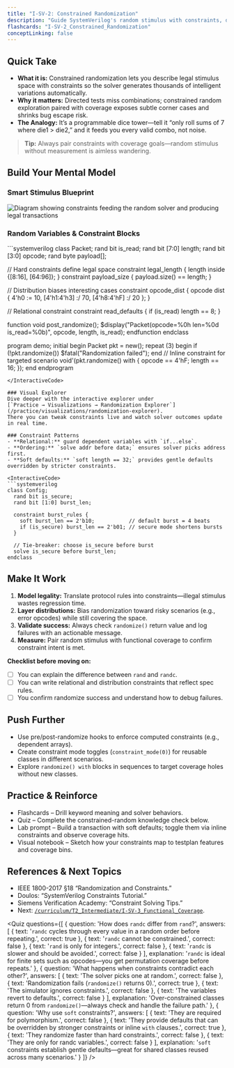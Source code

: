 ```yaml
---
title: "I-SV-2: Constrained Randomization"
description: "Guide SystemVerilog's random stimulus with constraints, distributions, and inline tweaks to uncover corner-case bugs fast."
flashcards: "I-SV-2_Constrained_Randomization"
conceptLinking: false
---
```



## Quick Take
- **What it is:** Constrained randomization lets you describe legal stimulus space with constraints so the solver generates thousands of intelligent variations automatically.
- **Why it matters:** Directed tests miss combinations; constrained random exploration paired with coverage exposes subtle corner cases and shrinks bug escape risk.
- **The Analogy:** It’s a programmable dice tower—tell it “only roll sums of 7 where die1 > die2,” and it feeds you every valid combo, not noise.

> **Tip:** Always pair constraints with coverage goals—random stimulus without measurement is aimless wandering.

## Build Your Mental Model
### Smart Stimulus Blueprint
<div className="glass-card glow-border my-8 px-6 py-8">
  <img src="/visuals/randomization-blueprint.svg" alt="Diagram showing constraints feeding the random solver and producing legal transactions" className="w-full" />
</div>

### Random Variables & Constraint Blocks
<InteractiveCode>
```systemverilog
class Packet;
  rand bit        is_read;
  rand bit [7:0]  length;
  rand bit [3:0]  opcode;
  rand byte       payload[];

  // Hard constraints define legal space
  constraint legal_length { length inside {[8:16], [64:96]}; }
  constraint payload_size { payload.size() == length; }

  // Distribution biases interesting cases
  constraint opcode_dist {
    opcode dist { 4'h0 := 10, [4'h1:4'h3] :/ 70, [4'h8:4'hF] :/ 20 };
  }

  // Relational constraint
  constraint read_defaults { if (is_read) length == 8; }

  function void post_randomize();
    $display("Packet(opcode=%0h len=%0d is_read=%0b)", opcode, length, is_read);
  endfunction
endclass

program demo;
  initial begin
    Packet pkt = new();
    repeat (3) begin
      if (!pkt.randomize())
        $fatal("Randomization failed");
    end
    // Inline constraint for targeted scenario
    void'(pkt.randomize() with { opcode == 4'hF; length == 16; });
  end
endprogram
```
</InteractiveCode>

### Visual Explorer
Dive deeper with the interactive explorer under
[`Practice → Visualizations → Randomization Explorer`](/practice/visualizations/randomization-explorer).
There you can tweak constraints live and watch solver outcomes update in real time.

### Constraint Patterns
- **Relational:** guard dependent variables with `if...else`.
- **Ordering:** `solve addr before data;` ensures solver picks address first.
- **Soft defaults:** `soft length == 32;` provides gentle defaults overridden by stricter constraints.

<InteractiveCode>
```systemverilog
class Config;
  rand bit is_secure;
  rand bit [1:0] burst_len;

  constraint burst_rules {
    soft burst_len == 2'b10;           // default burst = 4 beats
    if (is_secure) burst_len == 2'b01; // secure mode shortens bursts
  }

  // Tie-breaker: choose is_secure before burst
  solve is_secure before burst_len;
endclass
```
</InteractiveCode>

## Make It Work
1. **Model legality:** Translate protocol rules into constraints—illegal stimulus wastes regression time.
2. **Layer distributions:** Bias randomization toward risky scenarios (e.g., error opcodes) while still covering the space.
3. **Validate success:** Always check `randomize()` return value and log failures with an actionable message.
4. **Measure:** Pair random stimulus with functional coverage to confirm constraint intent is met.

**Checklist before moving on:**
- [ ] You can explain the difference between `rand` and `randc`.
- [ ] You can write relational and distribution constraints that reflect spec rules.
- [ ] You confirm randomize success and understand how to debug failures.

## Push Further
- Use pre/post-randomize hooks to enforce computed constraints (e.g., dependent arrays).
- Create constraint mode toggles (`constraint_mode(0)`) for reusable classes in different scenarios.
- Explore `randomize() with` blocks in sequences to target coverage holes without new classes.

## Practice & Reinforce
- Flashcards – Drill keyword meaning and solver behaviors.
- Quiz – Complete the constrained-random knowledge check below.
- Lab prompt – Build a transaction with soft defaults; toggle them via inline constraints and observe coverage hits.
- Visual notebook – Sketch how your constraints map to testplan features and coverage bins.

## References & Next Topics
- IEEE 1800-2017 §18 “Randomization and Constraints.”
- Doulos: “SystemVerilog Constraints Tutorial.”
- Siemens Verification Academy: “Constraint Solving Tips.”
- Next: [`/curriculum/T2_Intermediate/I-SV-3_Functional_Coverage`](../I-SV-3_Functional_Coverage/).

<Quiz
  questions={[
    {
      question: 'How does `randc` differ from `rand`?',
      answers: [
        { text: '`randc` cycles through every value in a random order before repeating.', correct: true },
        { text: '`randc` cannot be constrained.', correct: false },
        { text: '`rand` is only for integers.', correct: false },
        { text: '`randc` is slower and should be avoided.', correct: false }
      ],
      explanation:
        '`randc` is ideal for finite sets such as opcodes—you get permutation coverage before repeats.'
    },
    {
      question: 'What happens when constraints contradict each other?',
      answers: [
        { text: 'The solver picks one at random.', correct: false },
        { text: 'Randomization fails (`randomize()` returns 0).', correct: true },
        { text: 'The simulator ignores constraints.', correct: false },
        { text: 'The variables revert to defaults.', correct: false }
      ],
      explanation:
        'Over-constrained classes return 0 from `randomize()`—always check and handle the failure path.'
    },
    {
      question: 'Why use `soft` constraints?',
      answers: [
        { text: 'They are required for polymorphism.', correct: false },
        { text: 'They provide defaults that can be overridden by stronger constraints or inline `with` clauses.', correct: true },
        { text: 'They randomize faster than hard constraints.', correct: false },
        { text: 'They are only for randc variables.', correct: false }
      ],
      explanation:
        '`soft` constraints establish gentle defaults—great for shared classes reused across many scenarios.'
    }
  ]}
/>
